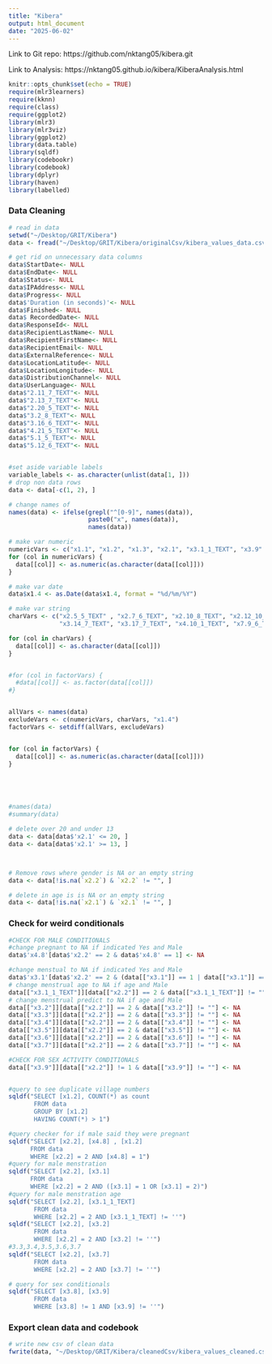 ```yaml
---
title: "Kibera"
output: html_document
date: "2025-06-02"
---
```


Link to Git repo: https://github.com/nktang05/kibera.git

Link to Analysis: https://nktang05.github.io/kibera/KiberaAnalysis.html


```r
knitr::opts_chunk$set(echo = TRUE)
require(mlr3learners) 
require(kknn)  
require(class)
require(ggplot2)
library(mlr3)
library(mlr3viz)
library(ggplot2)
library(data.table)
library(sqldf)
library(codebookr)
library(codebook)
library(dplyr)
library(haven)
library(labelled)
```


### Data Cleaning

```r
# read in data
setwd("~/Desktop/GRIT/Kibera")
data <- fread("~/Desktop/GRIT/Kibera/originalCsv/kibera_values_data.csv", header = TRUE)

```


```r
# get rid on unnecessary data columns
data$StartDate<- NULL
data$EndDate<- NULL
data$Status<- NULL
data$IPAddress<- NULL
data$Progress<- NULL
data$'Duration (in seconds)'<- NULL
data$Finished<- NULL
data$ RecordedDate<- NULL
data$ResponseId<- NULL
data$RecipientLastName<- NULL
data$RecipientFirstName<- NULL
data$RecipientEmail<- NULL
data$ExternalReference<- NULL
data$LocationLatitude<- NULL
data$LocationLongitude<- NULL
data$DistributionChannel<- NULL
data$UserLanguage<- NULL
data$"2.11_7_TEXT"<- NULL
data$"2.13_7_TEXT"<- NULL
data$"2.20_5_TEXT"<- NULL
data$"3.2_8_TEXT"<- NULL
data$"3.16_6_TEXT"<- NULL
data$"4.21_5_TEXT"<- NULL
data$"5.1_5_TEXT"<- NULL
data$"5.12_6_TEXT"<- NULL


#set aside variable labels
variable_labels <- as.character(unlist(data[1, ]))
# drop non data rows
data <- data[-c(1, 2), ]

# change names of
names(data) <- ifelse(grepl("^[0-9]", names(data)),
                      paste0("x", names(data)),
                      names(data))

```




```r
# make var numeric
numericVars <- c("x1.1", "x1.2", "x1.3", "x2.1", "x3.1_1_TEXT", "x3.9" )
for (col in numericVars) {
  data[[col]] <- as.numeric(as.character(data[[col]]))
}

# make var date
data$x1.4 <- as.Date(data$x1.4, format = "%d/%m/%Y")

# make var string
charVars <- c("x2.5_5_TEXT" , "x2.7_6_TEXT", "x2.10_8_TEXT", "x2.12_10_TEXT", "x2.14_5_TEXT", "x2.16_7_TEXT", "x2.21_9_TEXT", "x3.3_7_TEXT", "x3.13_8_TEXT", 
              "x3.14_7_TEXT", "x3.17_7_TEXT", "x4.10_1_TEXT", "x7.9_6_TEXT") 

for (col in charVars) {
  data[[col]] <- as.character(data[[col]])
}


#for (col in factorVars) {
  #data[[col]] <- as.factor(data[[col]])
#}


allVars <- names(data)
excludeVars <- c(numericVars, charVars, "x1.4")
factorVars <- setdiff(allVars, excludeVars)


for (col in factorVars) {
  data[[col]] <- as.numeric(as.character(data[[col]]))
}





#names(data)
#summary(data)
```


```r


# delete over 20 and under 13
data <- data[data$'x2.1' <= 20, ]
data <- data[data$'x2.1' >= 13, ]



# Remove rows where gender is NA or an empty string
data <- data[!is.na(`x2.2`) & `x2.2` != "", ]

# delete in age is is NA or an empty string
data <- data[!is.na(`x2.1`) & `x2.1` != "", ]


```

### Check for weird conditionals
```r
#CHECK FOR MALE CONDITIONALS
#change pregnant to NA if indicated Yes and Male
data$'x4.8'[data$'x2.2' == 2 & data$'x4.8' == 1] <- NA

#change menstual to NA if indicated Yes and Male
data$'x3.1'[data$'x2.2' == 2 & (data[["x3.1"]] == 1 | data[["x3.1"]] == 2)] <- NA
# change menstrual age to NA if age and Male
data[["x3.1_1_TEXT"]][data[["x2.2"]] == 2 & data[["x3.1_1_TEXT"]] != ""] <- NA
# change menstrual predict to NA if age and Male
data[["x3.2"]][data[["x2.2"]] == 2 & data[["x3.2"]] != ""] <- NA
data[["x3.3"]][data[["x2.2"]] == 2 & data[["x3.3"]] != ""] <- NA
data[["x3.4"]][data[["x2.2"]] == 2 & data[["x3.4"]] != ""] <- NA
data[["x3.5"]][data[["x2.2"]] == 2 & data[["x3.5"]] != ""] <- NA
data[["x3.6"]][data[["x2.2"]] == 2 & data[["x3.6"]] != ""] <- NA
data[["x3.7"]][data[["x2.2"]] == 2 & data[["x3.7"]] != ""] <- NA
```

```r
#CHECK FOR SEX ACTIVITY CONDITIONALS
data[["x3.9"]][data[["x2.2"]] != 1 & data[["x3.9"]] != ""] <- NA



```


```r
#query to see duplicate village numbers
sqldf("SELECT [x1.2], COUNT(*) as count 
       FROM data 
       GROUP BY [x1.2] 
       HAVING COUNT(*) > 1")
```


```r
#query checker for if male said they were pregnant
sqldf("SELECT [x2.2], [x4.8] , [x1.2]
      FROM data 
      WHERE [x2.2] = 2 AND [x4.8] = 1")
#query for male menstration
sqldf("SELECT [x2.2], [x3.1] 
      FROM data 
      WHERE [x2.2] = 2 AND ([x3.1] = 1 OR [x3.1] = 2)")
#query for male menstration age
sqldf("SELECT [x2.2], [x3.1_1_TEXT]
       FROM data 
       WHERE [x2.2] = 2 AND [x3.1_1_TEXT] != ''")
sqldf("SELECT [x2.2], [x3.2]
       FROM data 
       WHERE [x2.2] = 2 AND [x3.2] != ''")
#3.3,3.4,3.5,3.6,3.7
sqldf("SELECT [x2.2], [x3.7]
       FROM data 
       WHERE [x2.2] = 2 AND [x3.7] != ''")


```
```r
# query for sex conditionals
sqldf("SELECT [x3.8], [x3.9]
       FROM data 
       WHERE [x3.8] != 1 AND [x3.9] != ''")

```



### Export clean data and codebook
```r
# write new csv of clean data
fwrite(data, "~/Desktop/GRIT/Kibera/cleanedCsv/kibera_values_cleaned.csv")

```

